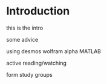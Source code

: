# Introduction {#intro}

this is the intro

some advice

using desmos
wolfram alpha
MATLAB

active reading/watching

form study groups

